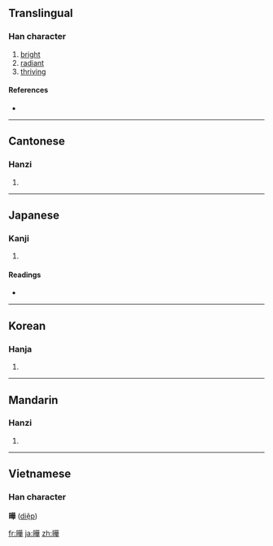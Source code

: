 {{also|晔|曅}}
==Translingual==

===Han character===
{{Han char|rn=72|rad=日|as=12|sn=16|four=6405<sub>4</sub>|canj=日廿一十 (ATMJ)}}

# [[bright]]
# [[radiant]]
# [[thriving]]

====References====
* {{Han ref|kx=0500.080|dkj=14169|dj=0870.060|hdz=21528.070|uh=66C4|ud=26308|bh=BEE7|bd=48871}}

----

==Cantonese==

===Hanzi===
{{yue-hanzi|jyut=|y=yip6}}

# {{defn|Cantonese}}

----

==Japanese==

===Kanji===
{{ja-kanji|grade=|rs=日12}}

# {{defn|Japanese}}

====Readings====
* {{ja-readings|on=[[よう]] (yō)|kun=[[かがやく]] (kagayaku)}}

----

==Korean==

===Hanja===
{{ko-hanja|hangeul=엽|eumhun=|rv=yeop|mr=yŏp|y=yep}}

# {{defn|Korean}}

----

==Mandarin==

===Hanzi===
{{cmn-hanzi|sim=晔|pin=[[shǎng]] ([[shang3]]), [[yè]] ([[ye4]])|wg=shang<sup>3</sup>, yeh<sup>4</sup>}}

# {{defn|Mandarin}}

----

==Vietnamese==
===Han character===
'''曄''' ([[diệp]])

[[fr:曄]]
[[ja:曄]]
[[zh:曄]]